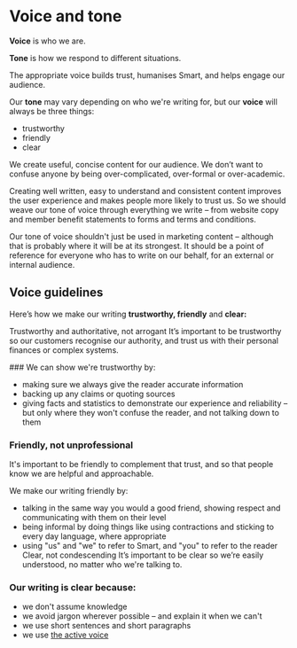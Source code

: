 
<Meta title="Design system/Write Smart/Voice and tone" />

# Voice and tone

**Voice** is who we are.

**Tone** is how we respond to different situations.

The appropriate voice builds trust, humanises Smart, and helps engage our audience.

Our **tone** may vary depending on who we're writing for, but our **voice** will always be three things:

- trustworthy
- friendly
- clear

We create useful, concise content for our audience. We don’t want to confuse anyone by being over-complicated, over-formal or over-academic.

Creating well written, easy to understand and consistent content improves the user experience and makes people more likely to trust us. So we should weave our tone of voice through everything we write – from website copy and member benefit statements to forms and terms and conditions.

Our tone of voice shouldn't just be used in marketing content – although that is probably where it will be at its strongest. It should be a point of reference for everyone who has to write on our behalf, for an external or internal audience.



## Voice guidelines


Here’s how we make our writing **trustworthy, friendly** and **clear:**

Trustworthy and authoritative, not arrogant
It’s important to be trustworthy so our customers recognise our authority, and trust us with their personal finances or complex systems.

### We can show we're trustworthy by:

- making sure we always give the reader accurate information
- backing up any claims or quoting sources
- giving facts and statistics to demonstrate our experience and reliability –  but only where they won't confuse the reader, and not talking down to them

### Friendly, not unprofessional
It's important to be friendly to complement that trust, and so that people know we are helpful and approachable.

We make our writing friendly by:

- talking in the same way you would a good friend, showing respect and communicating with them on their level
- being informal by doing things like using contractions and sticking to every day language, where appropriate
- using "us" and "we" to refer to Smart, and "you" to refer to the reader
Clear, not condescending
It’s important to be clear so we’re easily understood, no matter who we're talking to.

### Our writing is clear because:

- we don't assume knowledge
- we avoid jargon wherever possible – and explain it when we can't
- we use short sentences and short paragraphs
- we use [the active voice](https://www.example.com)
